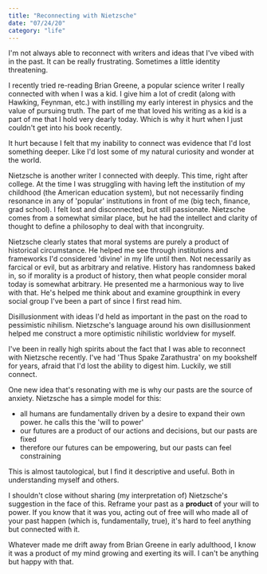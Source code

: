 ```yaml
---
title: "Reconnecting with Nietzsche"
date: "07/24/20"
category: "life"
---
```


I'm not always able to reconnect with writers and ideas that I've vibed with in the past. It can be really frustrating. Sometimes a little identity threatening.

I recently tried re-reading Brian Greene, a popular science writer I really connected with when I was a kid. I give him a lot of credit (along with Hawking, Feynman, etc.) with instilling my early interest in physics and the value of pursuing truth. The part of me that loved his writing as a kid is a part of me that I hold very dearly today. Which is why it hurt when I just couldn't get into his book recently.

It hurt because I felt that my inability to connect was evidence that I'd lost something deeper. Like I'd lost some of my natural curiosity and wonder at the world.

Nietzsche is another writer I connected with deeply. This time, right after college. At the time I was struggling with having left the institution of my childhood (the American education system), but not necessarily finding resonance in any of 'popular' institutions in front of me (big tech, finance, grad school). I felt lost and disconnected, but still passionate. Nietzsche comes from a somewhat similar place, but he had the intellect and clarity of thought to define a philosophy to deal with that incongruity.

Nietzsche clearly states that moral systems are purely a product of historical circumstance. He helped me see through institutions and frameworks I'd considered 'divine' in my life until then. Not necessarily as farcical or evil, but as arbitrary and relative. History has randomness baked in, so if morality is a product of history, then what people consider moral today is somewhat arbitrary. He presented me a harmonious way to live with that. He's helped me think about and examine groupthink in every social group I've been a part of since I first read him.

Disillusionment with ideas I'd held as important in the past on the road to pessimistic nihilism. Nietzsche's language around his own disillusionment helped me construct a more optimistic nihilistic worldview for myself.

I've been in really high spirits about the fact that I was able to reconnect with Nietzsche recently. I've had 'Thus Spake Zarathustra' on my bookshelf for years, afraid that I'd lost the ability to digest him. Luckily, we still connect.

One new idea that's resonating with me is why our pasts are the source of anxiety. Nietzsche has a simple model for this:
<ul>
<li>
all humans are fundamentally driven by a desire to expand their own power. he calls this the 'will to power'
</li>

<li>
our futures are a product of our actions and decisions, but our pasts are fixed
</li>

<li>
therefore our futures can be empowering, but our pasts can feel constraining
</li>
</ul>

This is almost tautological, but I find it descriptive and useful. Both in understanding myself and others.

I shouldn't close without sharing (my interpretation of) Nietzsche's suggestion in the face of this. Reframe your past as a **product** of your will to power. If you know that it was you, acting out of free will who made all of your past happen (which is, fundamentally, true), it's hard to feel anything but connected with it.

  Whatever made me drift away from Brian Greene in early adulthood, I know it was a product of my mind growing and exerting its will. I can't be anything but happy with that.